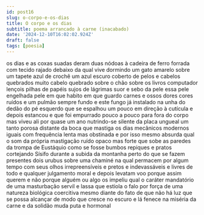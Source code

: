 ```yaml
---
id: post16
slug: o-corpo-e-os-dias
title: O corpo e os dias
subtitle: poema arrancado à carne (inacabado)
date: '2024-12-10T16:02:02.924Z'
draft: false
tags: [poesia]
---
```


os dias e as coxas suadas deram duas nódoas
à cadeira de ferro forrada com tecido rajado
debaixo da qual vive dormindo um gato
amarelo sobre um tapete azul de crochê
um azul escuro coberto de pelos e cabelos quebrados
muito cabelo quebrado sobre o chão
sobre os livros computador lençois
pilhas de papéis sujos de lágrimas
suor e sebo da pele essa pele engelhada
pele em que habito em que guardo carnes e ossos
dores cores ruídos e um pulmão sempre fundo
e este fungo já instalado na unha
do dedão do pé esquerdo que se espalhou um pouco
em direção à cutícula e depois estancou
e que foi empurrado pouco a pouco para fora do corpo
mas viveu ali por quase um ano nutrindo-se 
silente da placa ungueal um tanto porosa
distante da boca que mastiga os dias 
mecânicos modernos iguais com frequência 
lenta mas obstinada e por isso mesmo absurda
qual o som da própria mastigação ruído opaco
mas forte que sobe as paredes da trompa de Eustáquio
como se fosse bumbos repiques e pratos
cortejando Sísifo durante a subida da montanha
perto do que se fazem presentes dois urubus sobre uma chaminé
na qual permacem por algum tempo com seus olhos
irrepreensíveis e pretos e indevassáveis
e livres de todo e qualquer julgamento moral
e depois levatam voo porque assim querem e não porque
alguém ou algo os impeliu
qual o caráter mandatório de uma masturbação servil e lassa que 
estiola o falo por força de uma natureza biológica coercitiva
mesmo diante do fato de que não há luz que se possa alcançar
de modo que cresce no escuro e lá fenece 
na miséria da carne e da solidão
muda puta e hormonal
